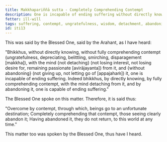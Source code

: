 ```yaml
---
title: Makkhapariññā sutta - Completely Comprehending Contempt
description: One is incapable of ending suffering without directly knowing, not fully comprehending contempt, with the mind not detaching from it, and without abandoning it. One is capable of ending suffering by directly knowing, by fully comprehending contempt, with the mind detaching from it, and by abandoning it.
fetter: ill-will
tags: suffering, contempt, ungratefulness, wisdom, detachment, abandoning, iti
id: iti13
---
```


This was said by the Blessed One, said by the Arahant, as I have heard:

"Bhikkhus, without directly knowing, without fully comprehending contempt (ungratefulness, depreciating, belittling, smirching, disparagement [makkha]), with the mind \{not detaching} (not losing interest, not losing desire for, remaining passionate [avirājayanta]) from it, and \{without abandoning} (not giving up, not letting go of [appajahaṁ]) it, one is incapable of ending suffering. Indeed bhikkhus, by directly knowing, by fully comprehending contempt, with the mind detaching from it, and by abandoning it, one is capable of ending suffering."

The Blessed One spoke on this matter. Therefore, it is said thus:

"Overcome by contempt, through which,
beings go to an unfortunate destination;
Completely comprehending that contempt,
those seeing clearly abandon it;
Having abandoned it, they do not return,
to this world at any time."

This matter too was spoken by the Blessed One, thus have I heard.